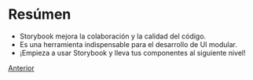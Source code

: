 
<Meta title="A. Presentación/9. Vamos al código" />

<div class="intro">
  <h1>Resúmen</h1>
  <ul class="list">
    <li>Storybook mejora la colaboración y la calidad del código.</li>
    <li>Es una herramienta indispensable para el desarrollo de UI modular.</li>
    <li>¡Empieza a usar Storybook y lleva tus componentes al siguiente nivel!</li>
  </ul>
</div>

[Anterior](?path=/docs/a-presentación-8-add-ons-en-storybook--docs)

<style>
  {`
  .intro {
    height: 100%;
    display: flex;
    flex-direction: column;
    justify-content: center;
    align-items: center;
    gap: 20px;
  }

  .list {
    list-style-type: none;
    padding: 0;
    display: flex;
    flex-direction: column;
    gap: 20px;
  }

  .list li {
    font-size: 24px;
  }
`}
</style>
